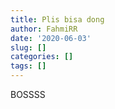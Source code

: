 ```yaml
---
title: Plis bisa dong
author: FahmiRR
date: '2020-06-03'
slug: []
categories: []
tags: []
---
```


BOSSSS